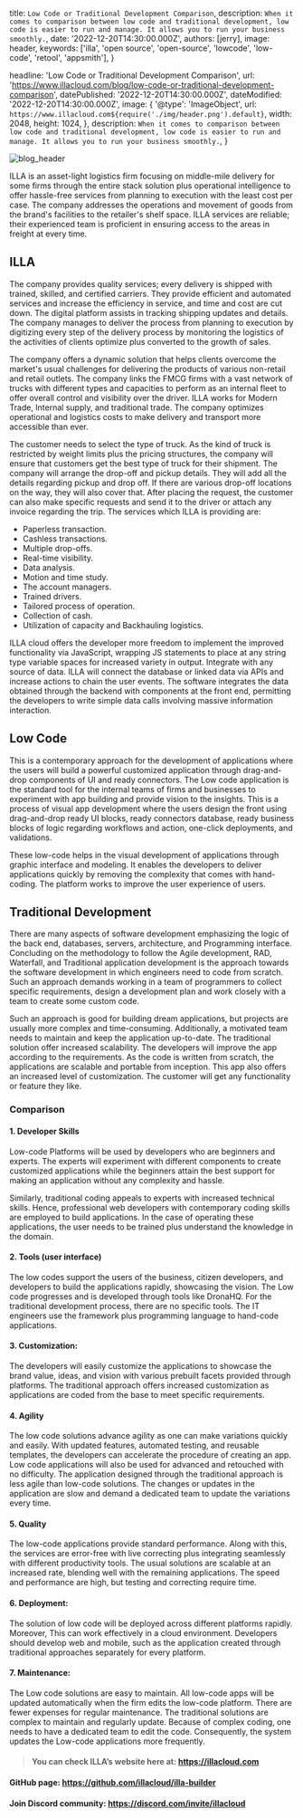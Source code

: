 
  title: `Low Code or Traditional Development Comparison`,
  description: `When it comes to comparison between low code and traditional development, low code is easier to run and manage. It allows you to run your business smoothly.`,
  date: '2022-12-20T14:30:00.000Z',
  authors: [jerry],
  image: header,
  keywords: ['illa', 'open source', 'open-source', 'lowcode', 'low-code', 'retool', 'appsmith'],
}

  headline: 'Low Code or Traditional Development Comparison',
  url: 'https://www.illacloud.com/blog/low-code-or-traditional-development-comparison',
  datePublished: '2022-12-20T14:30:00.000Z',
  dateModified: '2022-12-20T14:30:00.000Z',
  image: {
    '@type': 'ImageObject',
    url: `https://www.illacloud.com${require('./img/header.png').default}`,
    width: 2048,
    height: 1024,
  },
  description: `When it comes to comparison between low code and traditional development, low code is easier to run and manage. It allows you to run your business smoothly.`,
}

<img
  src={header}
  alt="blog_header"
/>


ILLA is an asset-light logistics firm focusing on middle-mile delivery for some firms through the entire stack solution plus operational intelligence to offer hassle-free services from planning to execution with the least cost per case. The company addresses the operations and movement of goods from the brand's facilities to the retailer's shelf space. ILLA services are reliable; their experienced team is proficient in ensuring access to the areas in freight at every time.

## ILLA

The company provides quality services; every delivery is shipped with trained, skilled, and certified carriers. They provide efficient and automated services and increase the efficiency in service, and time and cost are cut down. The digital platform assists in tracking shipping updates and details. The company manages to deliver the process from planning to execution by digitizing every step of the delivery process by monitoring the logistics of the activities of clients optimize plus converted to the growth of sales.

The company offers a dynamic solution that helps clients overcome the market's usual challenges for delivering the products of various non-retail and retail outlets. The company links the FMCG firms with a vast network of trucks with different types and capacities to perform as an internal fleet to offer overall control and visibility over the driver. ILLA works for Modern Trade, Internal supply, and traditional trade. The company optimizes operational and logistics costs to make delivery and transport more accessible than ever.

The customer needs to select the type of truck. As the kind of truck is restricted by weight limits plus the pricing structures, the company will ensure that customers get the best type of truck for their shipment. The company will arrange the drop-off and pickup details. They will add all the details regarding pickup and drop off. If there are various drop-off locations on the way, they will also cover that. After placing the request, the customer can also make specific requests and send it to the driver or attach any invoice regarding the trip. The services which ILLA is providing are:

* Paperless transaction.
* Cashless transactions.
* Multiple drop-offs.
* Real-time visibility.
* Data analysis.
* Motion and time study.
* The account managers.
* Trained drivers.
* Tailored process of operation.
* Collection of cash.
* Utilization of capacity and Backhauling logistics.

ILLA cloud offers the developer more freedom to implement the improved functionality via JavaScript, wrapping JS statements to place at any string type variable spaces for increased variety in output. Integrate with any source of data. ILLA will connect the database or linked data via APIs and increase actions to chain the user events. The software integrates the data obtained through the backend with components at the front end, permitting the developers to write simple data calls involving massive information interaction.

## Low Code

This is a contemporary approach for the development of applications where the users will build a powerful customized application through drag-and-drop components of UI and ready connectors. The Low code application is the standard tool for the internal teams of firms and businesses to experiment with app building and provide vision to the insights. This is a process of visual app development where the users design the front using drag-and-drop ready UI blocks, ready connectors database, ready business blocks of logic regarding workflows and action, one-click deployments, and validations.

These low-code helps in the visual development of applications through graphic interface and modeling. It enables the developers to deliver applications quickly by removing the complexity that comes with hand-coding. The platform works to improve the user experience of users.

## Traditional Development

There are many aspects of software development emphasizing the logic of the back end, databases, servers, architecture, and Programming interface. Concluding on the methodology to follow the Agile development, RAD, Waterfall, and Traditional application development is the approach towards the software development in which engineers need to code from scratch. Such an approach demands working in a team of programmers to collect specific requirements, design a development plan and work closely with a team to create some custom code.

Such an approach is good for building dream applications, but projects are usually more complex and time-consuming. Additionally, a motivated team needs to maintain and keep the application up-to-date. The traditional solution offer increased scalability. The developers will improve the app according to the requirements. As the code is written from scratch, the applications are scalable and portable from inception. This app also offers an increased level of customization. The customer will get any functionality or feature they like.

### Comparison

#### 1. Developer Skills

Low-code Platforms will be used by developers who are beginners and experts. The experts will experiment with different components to create customized applications while the beginners attain the best support for making an application without any complexity and hassle.

Similarly, traditional coding appeals to experts with increased technical skills. Hence, professional web developers with contemporary coding skills are employed to build applications. In the case of operating these applications, the user needs to be trained plus understand the knowledge in the domain.

#### 2. Tools (user interface)

The low codes support the users of the business, citizen developers, and developers to build the applications rapidly, showcasing the vision. The Low code progresses and is developed through tools like DronaHQ. For the traditional development process, there are no specific tools. The IT engineers use the framework plus programming language to hand-code applications.

#### 3. Customization:

The developers will easily customize the applications to showcase the brand value, ideas, and vision with various prebuilt facets provided through platforms. The traditional approach offers increased customization as applications are coded from the base to meet specific requirements.

#### 4. Agility

The low code solutions advance agility as one can make variations quickly and easily. With updated features, automated testing, and reusable templates, the developers can accelerate the procedure of creating an app. Low code applications will also be used for advanced and retouched with no difficulty. The application designed through the traditional approach is less agile than low-code solutions. The changes or updates in the application are slow and demand a dedicated team to update the variations every time.

#### 5. Quality

The low-code applications provide standard performance. Along with this, the services are error-free with live correcting plus integrating seamlessly with different productivity tools. The usual solutions are scalable at an increased rate, blending well with the remaining applications. The speed and performance are high, but testing and correcting require time.

#### 6. Deployment:

The solution of low code will be deployed across different platforms rapidly. Moreover, This can work effectively in a cloud environment. Developers should develop web and mobile, such as the application created through traditional approaches separately for every platform.

#### 7. Maintenance:

The Low code solutions are easy to maintain. All low-code apps will be updated automatically when the firm edits the low-code platform. There are fewer expenses for regular maintenance. The traditional solutions are complex to maintain and regularly update. Because of complex coding, one needs to have a dedicated team to edit the code. Consequently, the system updates the Low-code applications more frequently.

> #### You can check ILLA’s website here at: https://illacloud.com
#### GitHub page: https://github.com/illacloud/illa-builder
#### Join Discord community: https://discord.com/invite/illacloud
